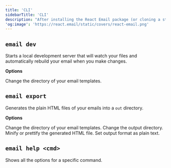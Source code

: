 ```yaml
---
title: 'CLI'
sidebarTitle: 'CLI'
description: "After installing the React Email package (or cloning a starter), you can start using the command line interface (CLI)."
'og:image': 'https://react.email/static/covers/react-email.png'
---
```


## `email dev`

Starts a local development server that will watch your files and automatically rebuild your email when you make changes.

**Options**

<ResponseField name="--dir" type="string" default="emails">
  Change the directory of your email templates.
</ResponseField>

## `email export`

Generates the plain HTML files of your emails into a `out` directory.

**Options**

<ResponseField name="--dir" type="string" default="emails">
  Change the directory of your email templates.
</ResponseField>
<ResponseField name="--outDir" type="string" default="out">
  Change the output directory.
</ResponseField>
<ResponseField name="--pretty" type="boolean" default="false">
  Minify or prettify the generated HTML file.
</ResponseField>
<ResponseField name="--plainText" type="boolean" default="false">
  Set output format as plain text.
</ResponseField>

## `email help <cmd>`

Shows all the options for a specific command.